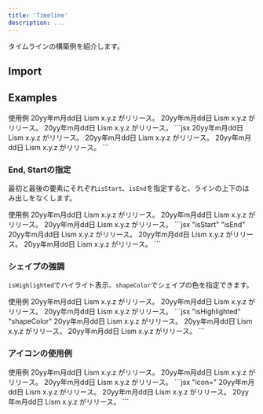 ```yaml
---
title: 'Timeline'
description: ...
---
```



タイムラインの構築例を紹介します。


## Import
<ImportSource name='Timeline' react css/>


## Examples


<Preview>
	<PreviewTitle>使用例</PreviewTitle>
	<PreviewArea resize p='30'>
		<Timelines>
			<Timeline>
				<TimelineTime>20yy年m月dd日</TimelineTime>
				<TimelineBody>
					<Text>Lism x.y.z がリリース。</Text>
					<Dummy lang='ja'/>
				</TimelineBody>
			</Timeline>
			<Timeline>
				<TimelineTime>20yy年m月dd日</TimelineTime>
				<TimelineBody>
					<Text>Lism x.y.z がリリース。</Text>
					<Dummy lang='ja'/>
				</TimelineBody>
			</Timeline>
			<Timeline>
				<TimelineTime>20yy年m月dd日</TimelineTime>
				<TimelineBody>
					<Text>Lism x.y.z がリリース。</Text>
					<Dummy lang='ja'/>
				</TimelineBody>
			</Timeline>
		</Timelines>
	</PreviewArea>
	<PreviewCode>
```jsx
<Timelines>
	<Timeline>
		<TimelineTime>20yy年m月dd日</TimelineTime>
		<TimelineBody>
			<Text>Lism x.y.z がリリース。</Text>
			<Dummy lang='ja'/>
		</TimelineBody>
	</Timeline>
	<Timeline>
		<TimelineTime>20yy年m月dd日</TimelineTime>
		<TimelineBody>
			<Text>Lism x.y.z がリリース。</Text>
			<Dummy lang='ja'/>
		</TimelineBody>
	</Timeline>
	<Timeline>
		<TimelineTime>20yy年m月dd日</TimelineTime>
		<TimelineBody>
			<Text>Lism x.y.z がリリース。</Text>
			<Dummy lang='ja'/>
		</TimelineBody>
	</Timeline>
</Timelines>
```
	</PreviewCode>
</Preview>



### End, Startの指定

最初と最後の要素にそれぞれ`isStart`、`isEnd`を指定すると、ラインの上下のはみ出しをなくします。


<Preview>
	<PreviewTitle>使用例</PreviewTitle>
	<PreviewArea resize p='30'>
		<Timelines>
			<Timeline isStart>
				<TimelineTime>20yy年m月dd日</TimelineTime>
				<TimelineBody>
					<Text>Lism x.y.z がリリース。</Text>
					<Dummy lang='ja'/>
				</TimelineBody>
			</Timeline>
			<Timeline>
				<TimelineTime>20yy年m月dd日</TimelineTime>
				<TimelineBody>
					<Text>Lism x.y.z がリリース。</Text>
					<Dummy lang='ja'/>
				</TimelineBody>
			</Timeline>
			<Timeline isEnd>
				<TimelineTime>20yy年m月dd日</TimelineTime>
				<TimelineBody>
					<Text>Lism x.y.z がリリース。</Text>
					<Dummy lang='ja'/>
				</TimelineBody>
			</Timeline>
		</Timelines>
	</PreviewArea>
	<PreviewCode>
```jsx "isStart" "isEnd"
<Timelines>
	<Timeline isStart>
		<TimelineTime>20yy年m月dd日</TimelineTime>
		<TimelineBody>
			<Text>Lism x.y.z がリリース。</Text>
			<Dummy lang='ja'/>
		</TimelineBody>
	</Timeline>
	<Timeline>
		<TimelineTime>20yy年m月dd日</TimelineTime>
		<TimelineBody>
			<Text>Lism x.y.z がリリース。</Text>
			<Dummy lang='ja'/>
		</TimelineBody>
	</Timeline>
	<Timeline isEnd>
		<TimelineTime>20yy年m月dd日</TimelineTime>
		<TimelineBody>
			<Text>Lism x.y.z がリリース。</Text>
			<Dummy lang='ja'/>
		</TimelineBody>
	</Timeline>
</Timelines>
```
	</PreviewCode>
</Preview>


### シェイプの強調

`isHighlighted`でハイライト表示、`shapeColor`でシェイプの色を指定できます。

<Preview>
	<PreviewTitle>使用例</PreviewTitle>
	<PreviewArea resize p='30'>
		<Timelines>
			<Timeline>
				<TimelineTime>20yy年m月dd日</TimelineTime>
				<TimelineBody>
					<Text>Lism x.y.z がリリース。</Text>
					<Dummy lang='ja'/>
				</TimelineBody>
			</Timeline>
			<Timeline isHighlighted shapeColor='red'>
				<TimelineTime>20yy年m月dd日</TimelineTime>
				<TimelineBody>
					<Text>Lism x.y.z がリリース。</Text>
					<Dummy lang='ja'/>
				</TimelineBody>
			</Timeline>
			<Timeline isHighlighted>
				<TimelineTime>20yy年m月dd日</TimelineTime>
				<TimelineBody>
					<Text>Lism x.y.z がリリース。</Text>
					<Dummy lang='ja'/>
				</TimelineBody>
			</Timeline>
		</Timelines>
	</PreviewArea>
	<PreviewCode>
```jsx "isHighlighted" "shapeColor"
<Timelines>
	<Timeline>
		<TimelineTime>20yy年m月dd日</TimelineTime>
		<TimelineBody>
			<Text>Lism x.y.z がリリース。</Text>
			<Dummy lang='ja'/>
		</TimelineBody>
	</Timeline>
	<Timeline isHighlighted shapeColor='red'>
		<TimelineTime>20yy年m月dd日</TimelineTime>
		<TimelineBody>
			<Text>Lism x.y.z がリリース。</Text>
			<Dummy lang='ja'/>
		</TimelineBody>
	</Timeline>
	<Timeline>
		<TimelineTime>20yy年m月dd日</TimelineTime>
		<TimelineBody>
			<Text>Lism x.y.z がリリース。</Text>
			<Dummy lang='ja'/>
		</TimelineBody>
	</Timeline>
</Timelines>
```
	</PreviewCode>
</Preview>



### アイコンの使用例

<Preview>
	<PreviewTitle>使用例</PreviewTitle>
	<PreviewArea resize p='30'>
		<Timelines>
			<Timeline icon='star'>
				<TimelineTime>20yy年m月dd日</TimelineTime>
				<TimelineBody>
					<Text>Lism x.y.z がリリース。</Text>
					<Dummy lang='ja'/>
				</TimelineBody>
			</Timeline>
			<Timeline>
				<TimelineTime>20yy年m月dd日</TimelineTime>
				<TimelineBody>
					<Text>Lism x.y.z がリリース。</Text>
					<Dummy lang='ja'/>
				</TimelineBody>
			</Timeline>
			<Timeline icon='check' isHighlighted shapeColor='red'>
				<TimelineTime>20yy年m月dd日</TimelineTime>
				<TimelineBody>
					<Text>Lism x.y.z がリリース。</Text>
					<Dummy lang='ja'/>
				</TimelineBody>
			</Timeline>
		</Timelines>
	</PreviewArea>
	<PreviewCode>
	```jsx "icon="
		<Timelines>
			<Timeline>
				<TimelineTime>20yy年m月dd日</TimelineTime>
				<TimelineBody>
					<Text>Lism x.y.z がリリース。</Text>
					<Dummy lang='ja'/>
				</TimelineBody>
			</Timeline>
			<Timeline>
				<TimelineTime>20yy年m月dd日</TimelineTime>
				<TimelineBody>
					<Text>Lism x.y.z がリリース。</Text>
					<Dummy lang='ja'/>
				</TimelineBody>
			</Timeline>
			<Timeline icon='check' isHighlighted shapeColor='red'>
				<TimelineTime>20yy年m月dd日</TimelineTime>
				<TimelineBody>
					<Text>Lism x.y.z がリリース。</Text>
					<Dummy lang='ja'/>
				</TimelineBody>
			</Timeline>
		</Timelines>
	```
	</PreviewCode>
</Preview>
